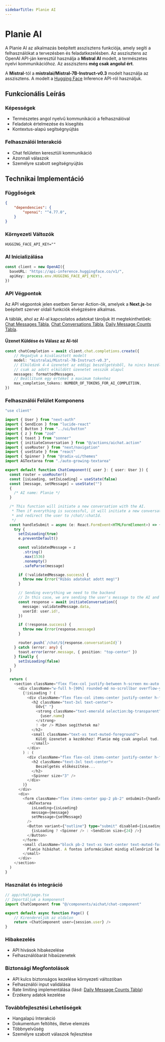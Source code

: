 ```yaml
---
sidebarTitle: Planie AI
---
```


# Planie AI

A Planie AI az alkalmazás beépített asszisztens funkciója, amely segíti a felhasználókat a tervezésben és feladatkezelésben. Az asszisztens az OpenAI API-ján keresztül használja a **Mistral AI** modelt, a természetes nyelvi kommunikációhoz. Az asszisztens **még csak angolul ért**.

A **Mistral**-tól a **mistralai/Mistral-7B-Instruct-v0.3** modelt használja az asszisztens. A modelt a [Hugging Face](https://huggingface.co/) Inference API-ról használjuk.

## Funkcionális Leírás

### Képességek

- Természetes angol nyelvű kommunikáció a felhasználóval
- Feladatok értelmezése és kisegítés
- Kontextus-alapú segítségnyújtás

### Felhasználói Interakció

- Chat felületen keresztüli kommunikáció
- Azonnali válaszok
- Személyre szabott segítségnyújtás

## Technikai Implementáció

### Függőségek

```json
{
    "dependencies": {
        "openai": "^4.77.0",
    }
}
```

### Környezeti Változók

```env
HUGGING_FACE_API_KEY=""
```

### AI Inicializálása

```typescript
const client = new OpenAI({
  baseURL: "https://api-inference.huggingface.co/v1/",
  apiKey: process.env.HUGGING_FACE_API_KEY!,
})
```

### API Végpontok

Az API végpontok jelen esetben Server Action-ök, amelyek a **Next.js**-be beépített szerver oldali funkciók elvégzésére alkalmas.

A táblák, ahol az AI-al kapcsolatos adatokat tároljuk itt megtekinthetőek: [Chat Messages Tábla](/docs/developer/database#chat-messages-tábla), [Chat Conversations Tábla](/docs/developer/database#chat-conversations-tábla), [Daily Message Counts Tábla](/docs/developer/database#daily-message-counts-tábla).

#### Üzenet Küldése és Válasz az AI-tól

```typescript {}
const chatCompletion = await client.chat.completions.create({
    // Megadjuk a kiválasztott modelt
    model: "mistralai/Mistral-7B-Instruct-v0.3",
    // Elküldünk 4-4 üzenetet az eddigi beszélgetésből, ha nincs beszélgetés, ezesetben
    // csak az adott elküldött üzenetet vesszük alapul
    messages: formattedMessages,
    // Beállítunk egy értéket a maximum tokenhez
    max_completion_tokens: NUMBER_OF_TOKENS_FOR_AI_COMPLETION,
})
```

### Felhasználói Felület Komponens

```typescript {43-46}
"use client"

import { User } from "next-auth"
import { SendIcon } from "lucide-react"
import { Button } from "../ui/button"
import { z } from "zod"
import { toast } from "sonner"
import { initiateConversation } from "@/actions/aichat.action"
import { useRouter } from "next/navigation"
import { useState } from "react"
import { Spinner } from "@radix-ui/themes"
import AGTextarea from "./auto-growing-textarea"

export default function ChatComponent({ user }: { user: User }) {
  const router = useRouter()
  const [isLoading, setIsLoading] = useState(false)
  const [message, setMessage] = useState("")
  {
    /* AI name: Planie */
  }

  /* This function will initiate a new conversation with the AI.
   * Then if everything is successful, it will initiate a new conversation in the db,
   * and redirect the user to /chat/:chatId.
   */
  const handleSubmit = async (e: React.FormEvent<HTMLFormElement>) => {
    try {
      setIsLoading(true)
      e.preventDefault()

      const validatedMessage = z
        .string()
        .max(1536)
        .nonempty()
        .safeParse(message)

      if (!validatedMessage.success) {
        throw new Error("Hibás adatokat adott meg!")
      }

      // Sending everything we need to the backend
      // In this case, we are sending the user's message to the AI and the user's id to initiate a new conversation
      const response = await initiateConversation({
        message: validatedMessage.data,
        userId: user.id!,
      })

      if (!response.success) {
        throw new Error(response.message)
      }

      router.push(`/chat/${response.conversationId}`)
    } catch (error: any) {
      toast.error(error.message, { position: "top-center" })
    } finally {
      setIsLoading(false)
    }
  }

  return (
    <section className="flex flex-col justify-between h-screen mx-auto w-[95%] sm:w-[85%] md:w-[70%] lg:w-[65%] xl:w-[60%] 2xl:w-[55%]">
      <div className="w-full h-[90%] rounded-md no-scrollbar overflow-y-scroll flex flex-col gap-2 mt-2">
        {!isLoading ? (
          <div className="flex flex-col items-center justify-center h-full gap-2 font-bold selection:bg-emerald">
            <h2 className="text-3xl text-center">
              Üdv{" "}
              <strong className="text-emerald selection:bg-transparent">
                {user.name}
              </strong>
              ! <br /> Miben segíthetek ma?
            </h2>
            <small className="text-xs text-muted-foreground">
              Küldj üzenetet a kezdéshez! Planie még csak angolul tud.
            </small>
          </div>
        ) : (
          <div className="flex flex-col items-center justify-center h-full gap-2 font-bold selection:bg-emerald">
            <h2 className="text-3xl text-center">
              Beszélgetés előkészítése...
            </h2>
            <Spinner size="3" />
          </div>
        )}
      </div>
      <div>
        <form className="flex items-center gap-2 pb-2" onSubmit={handleSubmit}>
          <AGTextarea
            isLoading={isLoading}
            message={message}
            setMessage={setMessage}
          />
          <Button variant={"outline"} type="submit" disabled={isLoading}>
            {isLoading ? <Spinner /> : <SendIcon size={24} />}
          </Button>
        </form>
        <small className="block pb-2 text-xs text-center text-muted-foreground">
          Planie hibázhat. A fontos információkat mindig ellenőrizd le!
        </small>
      </div>
    </section>
  )
}
```

### Használat és integráció

```typescript {3, 7}
// app/chat/page.tsx
// Importáljuk a komponenst
import ChatComponent from "@/components/aichat/chat-component"

export default async function Page() {
    // Kirendereljük az oldalon
    return <ChatComponent user={session.user} />
}
```

### Hibakezelés

- API hívások hibakezelése
- Felhasználóbarát hibaüzenetek

### Biztonsági Megfontolások

- API kulcs biztonságos kezelése környezeti változóban
- Felhasználói input validálása
- Rate limiting implementálása (lásd: [Daily Message Counts Tábla](/docs/developer/database#daily-message-counts-tábla))
- Érzékeny adatok kezelése

### Továbbfejlesztési Lehetőségek

- Hangalapú Interakció
- Dokumentum feltöltés, illetve elemzés
- Többnyelvűség
- Személyre szabott válaszok fejlesztése